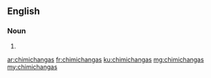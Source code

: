 ==English==

===Noun===
{{head|en|noun plural form}}

# {{plural of|chimichanga|lang=en}}

[[ar:chimichangas]]
[[fr:chimichangas]]
[[ku:chimichangas]]
[[mg:chimichangas]]
[[my:chimichangas]]